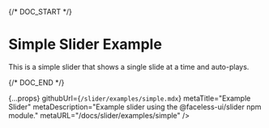 
{/* DOC_START */}

# Simple Slider Example

This is a simple slider that shows a single slide at a time and auto-plays.

<SimpleSliderExample />

{/* DOC_END */}

  {...props}
  githubUrl={`/slider/examples/simple.mdx`}
  metaTitle="Example Slider"
  metaDescription="Example slider using the @faceless-ui/slider npm module."
  metaURL="/docs/slider/examples/simple"
/>


